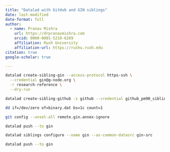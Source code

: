 ```yaml
---
title: "Datalad with GitHub and GIN siblings"
date: last-modified
date-format: full
author:
  - name: Pranav Mishra
    url: https://drpranavmishra.com
    orcid: 0000-0001-5219-6269 
    affiliation: Rush University
    affiliation-url: https://rushu.rush.edu 
citation: true
google-scholar: true

---
```




````sh
datalad create-sibling-gin --access-protocol https-ssh \
  --credential gin@g-node.org \
  -r research-reference \
  --dry-run

datalad create-sibling-github -s github --credential github_pm90_sibling -r research-reference --dry-run

dd if=/dev/zero of=binary.dat bs=1c count=1

git config --unset-all remote.gin.annex-ignore

datalad push --to gin

datalad siblings configure --name gin --as-common-datasrc gin-src

datalad push --to gin

````